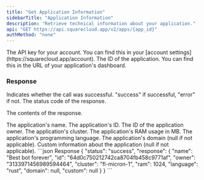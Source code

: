 ```yaml
---
title: "Get Application Information"
sidebarTitle: "Application Information"
description: "Retrieve technical information about your application."
api: "GET https://api.squarecloud.app/v2/apps/{app_id}"
authMethod: "none"
---
```


<ParamField header="Authorization" type="string" placeholder="API KEY" required>
  The API key for your account. You can find this in your [account settings](https://squarecloud.app/account).
</ParamField>

<ParamField path="app_id" type="string" placeholder="Application ID" required>
  The ID of the application. You can find this in the URL of your application's dashboard.
</ParamField>

### Response

<ResponseField name="status" type="string">
  Indicates whether the call was successful. "success" if successful, "error" if not.
</ResponseField>

<ResponseField name="code" type="string">
  The status code of the response.
</ResponseField>

<ResponseField name="response" type="object">

The contents of the response.

<Expandable title="Toggle object">

<ResponseField name="name" type="string">
  The application's name.
</ResponseField>

<ResponseField name="id" type="string">
  The application's ID.
</ResponseField>

<ResponseField name="owner" type="string">
  The ID of the application owner.
</ResponseField>

<ResponseField name="cluster" type="string">
  The application's cluster.
</ResponseField>

<ResponseField name="ram" type="number">
  The application's RAM usage in MB.
</ResponseField>

<ResponseField name="language" type="string">
  The application's programming language.
</ResponseField>

<ResponseField name="domain" type="string">
  The application's domain (null if not applicable).
</ResponseField>

<ResponseField name="custom" type="string">
  Custom information about the application (null if not applicable).
</ResponseField>

</Expandable>
</ResponseField>

<ResponseExample>
```json Response
{
  "status": "success",
  "response": {
    "name": "Best bot forever",
    "id": "64d0c750212742ca8704fb458c9771af",
    "owner": "3133971456989594464",
    "cluster": "fl-micron-1",
    "ram": 1024,
    "language": "rust",
    "domain": null,
    "custom": null
  }
}
```
</ResponseExample>